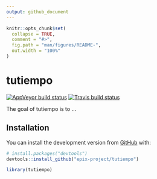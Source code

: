 ```yaml
---
output: github_document
---
```


<!-- README.md is generated from README.Rmd. Please edit that file -->

```r
knitr::opts_chunk$set(
  collapse = TRUE,
  comment = "#>",
  fig.path = "man/figures/README-",
  out.width = "100%"
)
```
# tutiempo

<!-- badges: start -->
[![AppVeyor build status](https://ci.appveyor.com/api/projects/status/github/epix-project/tutiempo?branch=master&svg=true)](https://ci.appveyor.com/project/epix-project/tutiempo)
[![Travis build status](https://travis-ci.org/epix-project/tutiempo.svg?branch=master)](https://travis-ci.org/epix-project/tutiempo)
<!-- badges: end -->

The goal of tutiempo is to ...

## Installation

You can install the development version from [GitHub](https://github.com/) with:

``` r
# install.packages("devtools")
devtools::install_github("epix-project/tutiempo")
```

```r
library(tutiempo)
```
